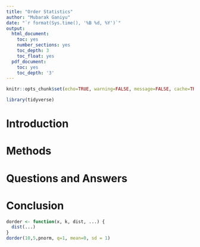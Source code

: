 ```yaml
---
title: "Order Statistics"
author: "Mubarak Ganiyu"
date: "`r format(Sys.time(), '%B %d, %Y')`"
output:
  html_document:
    toc: yes
    number_sections: yes
    toc_depth: 3
    toc_float: yes
  pdf_document:
    toc: yes
    toc_depth: '3'
---
```


```r
knitr::opts_chunk$set(echo=TRUE, warning=FALSE, message=FALSE, cache=TRUE)
```

```r
library(tidyverse)
```

# Introduction


# Methods


# Questions and Answers


# Conclusion



```r
dorder <- function(x, k, dist, ...) {
  dist(...)
}
dorder(10,5,pnorm, q=1, mean=0, sd = 1)
```